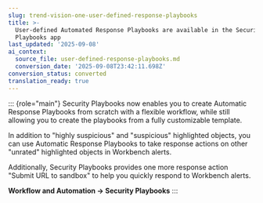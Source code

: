```yaml
---
slug: trend-vision-one-user-defined-response-playbooks
title: >-
  User-defined Automated Response Playbooks are available in the Security
  Playbooks app
last_updated: '2025-09-08'
ai_context:
  source_file: user-defined-response-playbooks.md
  conversion_date: '2025-09-08T23:42:11.698Z'
conversion_status: converted
translation_ready: true
---
```


::: {role="main"}
Security Playbooks now enables you to create Automatic Response Playbooks from scratch with a flexible workflow, while still allowing you to create the playbooks from a fully customizable template.

In addition to "highly suspicious" and "suspicious" highlighted objects, you can use Automatic Response Playbooks to take response actions on other "unrated" highlighted objects in Workbench alerts.

Additionally, Security Playbooks provides one more response action "Submit URL to sandbox" to help you quickly respond to Workbench alerts.

**Workflow and Automation → Security Playbooks**
:::
